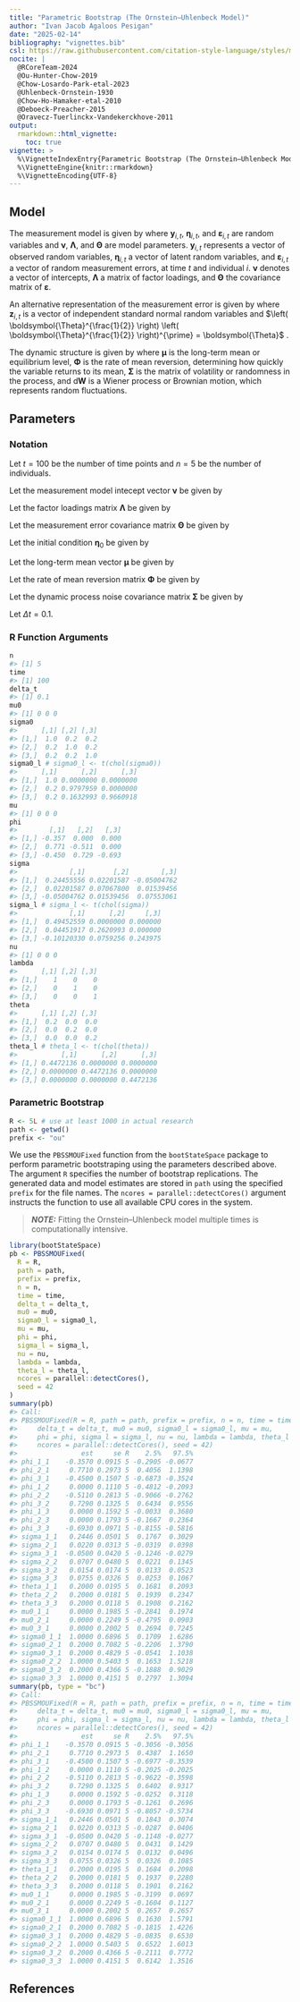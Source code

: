 ```yaml
---
title: "Parametric Bootstrap (The Ornstein–Uhlenbeck Model)"
author: "Ivan Jacob Agaloos Pesigan"
date: "2025-02-14"
bibliography: "vignettes.bib"
csl: https://raw.githubusercontent.com/citation-style-language/styles/master/apa.csl
nocite: |
  @RCoreTeam-2024
  @Ou-Hunter-Chow-2019
  @Chow-Losardo-Park-etal-2023
  @Uhlenbeck-Ornstein-1930
  @Chow-Ho-Hamaker-etal-2010
  @Deboeck-Preacher-2015
  @Oravecz-Tuerlinckx-Vandekerckhove-2011
output:
  rmarkdown::html_vignette:
    toc: true
vignette: >
  %\VignetteIndexEntry{Parametric Bootstrap (The Ornstein–Uhlenbeck Model)}
  %\VignetteEngine{knitr::rmarkdown}
  %\VignetteEncoding{UTF-8}
---
```






## Model

The measurement model is given by
\begin{equation}
  \mathbf{y}_{i, t}
  =
  \boldsymbol{\nu}
  +
  \boldsymbol{\Lambda}
  \boldsymbol{\eta}_{i, t}
  +
  \boldsymbol{\varepsilon}_{i, t},
  \quad
  \mathrm{with}
  \quad
  \boldsymbol{\varepsilon}_{i, t}
  \sim
  \mathcal{N}
  \left(
  \mathbf{0},
  \boldsymbol{\Theta}
  \right)
\end{equation}
where
$\mathbf{y}_{i, t}$,
$\boldsymbol{\eta}_{i, t}$,
and
$\boldsymbol{\varepsilon}_{i, t}$
are random variables
and
$\boldsymbol{\nu}$,
$\boldsymbol{\Lambda}$,
and
$\boldsymbol{\Theta}$
are model parameters.
$\mathbf{y}_{i, t}$
represents a vector of observed random variables,
$\boldsymbol{\eta}_{i, t}$
a vector of latent random variables,
and
$\boldsymbol{\varepsilon}_{i, t}$
a vector of random measurement errors,
at time $t$ and individual $i$.
$\boldsymbol{\nu}$
denotes a vector of intercepts,
$\boldsymbol{\Lambda}$
a matrix of factor loadings,
and
$\boldsymbol{\Theta}$
the covariance matrix of
$\boldsymbol{\varepsilon}$.

An alternative representation of the measurement error
is given by
\begin{equation}
  \boldsymbol{\varepsilon}_{i, t}
  =
  \boldsymbol{\Theta}^{\frac{1}{2}}
  \mathbf{z}_{i, t},
  \quad
  \mathrm{with}
  \quad
  \mathbf{z}_{i, t}
  \sim
  \mathcal{N}
  \left(
  \mathbf{0},
  \mathbf{I}
  \right)
\end{equation}
where
$\mathbf{z}_{i, t}$ is a vector of
independent standard normal random variables and
$\left( \boldsymbol{\Theta}^{\frac{1}{2}} \right) \left( \boldsymbol{\Theta}^{\frac{1}{2}} \right)^{\prime} = \boldsymbol{\Theta}$ .

The dynamic structure is given by
\begin{equation}
  \mathrm{d} \boldsymbol{\eta}_{i, t}
  =
  \boldsymbol{\Phi}
  \left(
  \boldsymbol{\eta}_{i, t}
  -
  \boldsymbol{\mu}
  \right)
  \mathrm{d}t
  +
  \boldsymbol{\Sigma}^{\frac{1}{2}}
  \mathrm{d}
  \mathbf{W}_{i, t}
\end{equation}
where
$\boldsymbol{\mu}$
is the long-term mean or equilibrium level,
$\boldsymbol{\Phi}$
is the rate of mean reversion,
determining how quickly the variable returns to its mean,
$\boldsymbol{\Sigma}$
is the matrix of volatility
or randomness in the process, and
$\mathrm{d}\boldsymbol{W}$
is a Wiener process or Brownian motion,
which represents random fluctuations.

## Parameters

### Notation

Let $t = 100$ be the number of time points and $n = 5$ be the number of individuals.

Let the measurement model intecept vector $\boldsymbol{\nu}$ be given by

\begin{equation}
\boldsymbol{\nu}
=
\left(
\begin{array}{c}
  0 \\
  0 \\
  0 \\
\end{array}
\right) .
\end{equation}

Let the factor loadings matrix $\boldsymbol{\Lambda}$ be given by

\begin{equation}
\boldsymbol{\Lambda}
=
\left(
\begin{array}{ccc}
  1 & 0 & 0 \\
  0 & 1 & 0 \\
  0 & 0 & 1 \\
\end{array}
\right) .
\end{equation}

Let the measurement error covariance matrix $\boldsymbol{\Theta}$ be given by

\begin{equation}
\boldsymbol{\Theta}
=
\left(
\begin{array}{ccc}
  0.2 & 0 & 0 \\
  0 & 0.2 & 0 \\
  0 & 0 & 0.2 \\
\end{array}
\right) .
\end{equation}

Let the initial condition
$\boldsymbol{\eta}_{0}$
be given by

\begin{equation}
\boldsymbol{\eta}_{0} \sim \mathcal{N} \left( \boldsymbol{\mu}_{\boldsymbol{\eta} \mid 0}, \boldsymbol{\Sigma}_{\boldsymbol{\eta} \mid 0} \right)
\end{equation}

\begin{equation}
\boldsymbol{\mu}_{\boldsymbol{\eta} \mid 0}
=
\left(
\begin{array}{c}
  0 \\
  0 \\
  0 \\
\end{array}
\right)
\end{equation}

\begin{equation}
\boldsymbol{\Sigma}_{\boldsymbol{\eta} \mid 0}
=
\left(
\begin{array}{ccc}
  1 & 0.2 & 0.2 \\
  0.2 & 1 & 0.2 \\
  0.2 & 0.2 & 1 \\
\end{array}
\right) .
\end{equation}

Let the long-term mean vector $\boldsymbol{\mu}$ be given by

\begin{equation}
\boldsymbol{\mu}
=
\left(
\begin{array}{c}
  0 \\
  0 \\
  0 \\
\end{array}
\right) .
\end{equation}

Let the rate of mean reversion matrix $\boldsymbol{\Phi}$ be given by

\begin{equation}
\boldsymbol{\Phi}
=
\left(
\begin{array}{ccc}
  -0.357 & 0 & 0 \\
  0.771 & -0.511 & 0 \\
  -0.45 & 0.729 & -0.693 \\
\end{array}
\right) .
\end{equation}

Let the dynamic process noise covariance matrix $\boldsymbol{\Sigma}$ be given by

\begin{equation}
\boldsymbol{\Sigma}
=
\left(
\begin{array}{ccc}
  0.2445556 & 0.0220159 & -0.0500476 \\
  0.0220159 & 0.070678 & 0.0153946 \\
  -0.0500476 & 0.0153946 & 0.0755306 \\
\end{array}
\right) .
\end{equation}

Let $\Delta t = 0.1$.

### R Function Arguments


``` r
n
#> [1] 5
time
#> [1] 100
delta_t
#> [1] 0.1
mu0
#> [1] 0 0 0
sigma0
#>      [,1] [,2] [,3]
#> [1,]  1.0  0.2  0.2
#> [2,]  0.2  1.0  0.2
#> [3,]  0.2  0.2  1.0
sigma0_l # sigma0_l <- t(chol(sigma0))
#>      [,1]      [,2]      [,3]
#> [1,]  1.0 0.0000000 0.0000000
#> [2,]  0.2 0.9797959 0.0000000
#> [3,]  0.2 0.1632993 0.9660918
mu
#> [1] 0 0 0
phi
#>        [,1]   [,2]   [,3]
#> [1,] -0.357  0.000  0.000
#> [2,]  0.771 -0.511  0.000
#> [3,] -0.450  0.729 -0.693
sigma
#>             [,1]       [,2]        [,3]
#> [1,]  0.24455556 0.02201587 -0.05004762
#> [2,]  0.02201587 0.07067800  0.01539456
#> [3,] -0.05004762 0.01539456  0.07553061
sigma_l # sigma_l <- t(chol(sigma))
#>             [,1]      [,2]     [,3]
#> [1,]  0.49452559 0.0000000 0.000000
#> [2,]  0.04451917 0.2620993 0.000000
#> [3,] -0.10120330 0.0759256 0.243975
nu
#> [1] 0 0 0
lambda
#>      [,1] [,2] [,3]
#> [1,]    1    0    0
#> [2,]    0    1    0
#> [3,]    0    0    1
theta
#>      [,1] [,2] [,3]
#> [1,]  0.2  0.0  0.0
#> [2,]  0.0  0.2  0.0
#> [3,]  0.0  0.0  0.2
theta_l # theta_l <- t(chol(theta))
#>           [,1]      [,2]      [,3]
#> [1,] 0.4472136 0.0000000 0.0000000
#> [2,] 0.0000000 0.4472136 0.0000000
#> [3,] 0.0000000 0.0000000 0.4472136
```

### Parametric Bootstrap


``` r
R <- 5L # use at least 1000 in actual research
path <- getwd()
prefix <- "ou"
```

We use the `PBSSMOUFixed` function from the `bootStateSpace` package to perform parametric bootstraping using the parameters described above.
The argument `R` specifies the number of bootstrap replications.
The generated data and model estimates are stored in `path` using the specified `prefix` for the file names.
The `ncores = parallel::detectCores()` argument instructs the function to use all available CPU cores in the system.

> **_NOTE:_**  Fitting the Ornstein–Uhlenbeck model multiple times is computationally intensive. 


``` r
library(bootStateSpace)
pb <- PBSSMOUFixed(
  R = R,
  path = path,
  prefix = prefix,
  n = n,
  time = time,
  delta_t = delta_t,
  mu0 = mu0,
  sigma0_l = sigma0_l,
  mu = mu,
  phi = phi,
  sigma_l = sigma_l,
  nu = nu,
  lambda = lambda,
  theta_l = theta_l,
  ncores = parallel::detectCores(),
  seed = 42
)
summary(pb)
#> Call:
#> PBSSMOUFixed(R = R, path = path, prefix = prefix, n = n, time = time, 
#>     delta_t = delta_t, mu0 = mu0, sigma0_l = sigma0_l, mu = mu, 
#>     phi = phi, sigma_l = sigma_l, nu = nu, lambda = lambda, theta_l = theta_l, 
#>     ncores = parallel::detectCores(), seed = 42)
#>                est     se R    2.5%   97.5%
#> phi_1_1    -0.3570 0.0915 5 -0.2905 -0.0677
#> phi_2_1     0.7710 0.2973 5  0.4056  1.1398
#> phi_3_1    -0.4500 0.1507 5 -0.6873 -0.3524
#> phi_1_2     0.0000 0.1110 5 -0.4812 -0.2093
#> phi_2_2    -0.5110 0.2813 5 -0.9066 -0.2762
#> phi_3_2     0.7290 0.1325 5  0.6434  0.9556
#> phi_1_3     0.0000 0.1592 5 -0.0033  0.3680
#> phi_2_3     0.0000 0.1793 5 -0.1667  0.2364
#> phi_3_3    -0.6930 0.0971 5 -0.8155 -0.5816
#> sigma_1_1   0.2446 0.0501 5  0.1767  0.3029
#> sigma_2_1   0.0220 0.0313 5 -0.0319  0.0398
#> sigma_3_1  -0.0500 0.0420 5 -0.1246 -0.0279
#> sigma_2_2   0.0707 0.0480 5  0.0221  0.1345
#> sigma_3_2   0.0154 0.0174 5  0.0133  0.0523
#> sigma_3_3   0.0755 0.0326 5  0.0253  0.1067
#> theta_1_1   0.2000 0.0195 5  0.1681  0.2093
#> theta_2_2   0.2000 0.0181 5  0.1939  0.2347
#> theta_3_3   0.2000 0.0118 5  0.1908  0.2162
#> mu0_1_1     0.0000 0.1985 5 -0.2841  0.1974
#> mu0_2_1     0.0000 0.2249 5 -0.4795  0.0903
#> mu0_3_1     0.0000 0.2002 5  0.2694  0.7245
#> sigma0_1_1  1.0000 0.6896 5  0.1709  1.6286
#> sigma0_2_1  0.2000 0.7082 5 -0.2206  1.3790
#> sigma0_3_1  0.2000 0.4829 5 -0.0541  1.1038
#> sigma0_2_2  1.0000 0.5403 5  0.1653  1.5218
#> sigma0_3_2  0.2000 0.4366 5 -0.1888  0.9029
#> sigma0_3_3  1.0000 0.4151 5  0.2797  1.3094
summary(pb, type = "bc")
#> Call:
#> PBSSMOUFixed(R = R, path = path, prefix = prefix, n = n, time = time, 
#>     delta_t = delta_t, mu0 = mu0, sigma0_l = sigma0_l, mu = mu, 
#>     phi = phi, sigma_l = sigma_l, nu = nu, lambda = lambda, theta_l = theta_l, 
#>     ncores = parallel::detectCores(), seed = 42)
#>                est     se R    2.5%   97.5%
#> phi_1_1    -0.3570 0.0915 5 -0.3056 -0.3056
#> phi_2_1     0.7710 0.2973 5  0.4387  1.1650
#> phi_3_1    -0.4500 0.1507 5 -0.6977 -0.3539
#> phi_1_2     0.0000 0.1110 5 -0.2025 -0.2025
#> phi_2_2    -0.5110 0.2813 5 -0.9622 -0.3598
#> phi_3_2     0.7290 0.1325 5  0.6402  0.9317
#> phi_1_3     0.0000 0.1592 5 -0.0252  0.3118
#> phi_2_3     0.0000 0.1793 5 -0.1261  0.2696
#> phi_3_3    -0.6930 0.0971 5 -0.8057 -0.5734
#> sigma_1_1   0.2446 0.0501 5  0.1843  0.3074
#> sigma_2_1   0.0220 0.0313 5 -0.0287  0.0406
#> sigma_3_1  -0.0500 0.0420 5 -0.1148 -0.0277
#> sigma_2_2   0.0707 0.0480 5  0.0431  0.1429
#> sigma_3_2   0.0154 0.0174 5  0.0132  0.0496
#> sigma_3_3   0.0755 0.0326 5  0.0326  0.1085
#> theta_1_1   0.2000 0.0195 5  0.1684  0.2098
#> theta_2_2   0.2000 0.0181 5  0.1937  0.2280
#> theta_3_3   0.2000 0.0118 5  0.1901  0.2162
#> mu0_1_1     0.0000 0.1985 5 -0.3199  0.0697
#> mu0_2_1     0.0000 0.2249 5 -0.1604  0.1127
#> mu0_3_1     0.0000 0.2002 5  0.2657  0.2657
#> sigma0_1_1  1.0000 0.6896 5  0.1630  1.5791
#> sigma0_2_1  0.2000 0.7082 5 -0.1815  1.4226
#> sigma0_3_1  0.2000 0.4829 5 -0.0835  0.6530
#> sigma0_2_2  1.0000 0.5403 5  0.6522  1.6013
#> sigma0_3_2  0.2000 0.4366 5 -0.2111  0.7772
#> sigma0_3_3  1.0000 0.4151 5  0.6142  1.3516
```

## References


